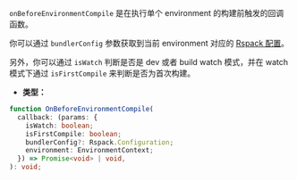 `onBeforeEnvironmentCompile` 是在执行单个 environment 的构建前触发的回调函数。

你可以通过 `bundlerConfig` 参数获取到当前 environment 对应的 [Rspack 配置](https://rspack.dev/zh/config/)。

另外，你可以通过 `isWatch` 判断是否是 dev 或者 build watch 模式，并在 watch 模式下通过 `isFirstCompile` 来判断是否为首次构建。

- **类型：**

```ts
function OnBeforeEnvironmentCompile(
  callback: (params: {
    isWatch: boolean;
    isFirstCompile: boolean;
    bundlerConfig?: Rspack.Configuration;
    environment: EnvironmentContext;
  }) => Promise<void> | void,
): void;
```

